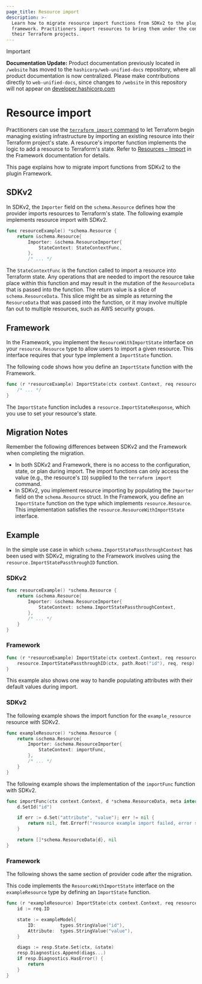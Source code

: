 ```yaml
---
page_title: Resource import
description: >-
  Learn how to migrate resource import functions from SDKv2 to the plugin
  framework. Practitioners import resources to bring them under the control of
  their Terraform projects.
---
```


> [!IMPORTANT]  
> **Documentation Update:** Product documentation previously located in `/website` has moved to the `hashicorp/web-unified-docs` repository, where all product documentation is now centralized. Please make contributions directly to `web-unified-docs`, since changes to `/website` in this repository will not appear on [developer.hashicorp.com](https://developer.hashicorp.com)

# Resource import

Practitioners can use the [`terraform import` command](/terraform/cli/commands/import) to let Terraform
begin managing existing infrastructure by importing an existing resource into their Terraform project's state. A
resource's importer function implements the logic to add a resource to Terraform's state. Refer to
[Resources - Import](/terraform/plugin/framework/resources/import) in the Framework documentation for details.

This page explains how to migrate import functions from SDKv2 to the plugin Framework.

## SDKv2

In SDKv2, the `Importer` field on the `schema.Resource` defines how the provider imports resources to Terraform's
state. The following example implements resource import with SDKv2.

```go
func resourceExample() *schema.Resource {
    return &schema.Resource{
        Importer: &schema.ResourceImporter{
            StateContext: StateContextFunc,
        },
        /* ... */
```

The `StateContextFunc` is the function called to import a resource into Terraform state. Any operations that
are needed to import the resource take place within this function and may result in the mutation of the `ResourceData`
that is passed into the function. The return value is a slice of `schema.ResourceData`. This slice might be as simple as returning the `ResourceData` that was passed into the function, or it may involve multiple fan out to multiple resources, such as AWS security groups.

## Framework

In the Framework, you implement the `ResourceWithImportState` interface on your `resource.Resource` type to allow
users to import a given resource. This interface requires that your type implement a `ImportState` function.

The following code shows how you define an `ImportState` function with the Framework.

```go
func (r *resourceExample) ImportState(ctx context.Context, req resource.ImportStateRequest, resp *resource.ImportStateResponse) {
    /* ... */
}
```

The `ImportState` function includes a `resource.ImportStateResponse`, which you use to set your resource's state.

## Migration Notes

Remember the following differences between SDKv2 and the Framework when completing the migration.

- In both SDKv2 and Framework, there is no access to the configuration, state, or plan during import. The import
functions can only access the value (e.g., the resource's `ID`) supplied to the `terraform import` command.
- In SDKv2, you implement resource importing by populating the `Importer` field on the `schema.Resource` struct. In the
Framework, you define an `ImportState` function on the type which implements `resource.Resource`. This implementation
satisfies the `resource.ResourceWithImportState` interface.

## Example

In the simple use case in which `schema.ImportStatePassthroughContext` has been used with SDKv2, migrating to the Framework involves using the `resource.ImportStatePassthroughID` function.

### SDKv2

```go
func resourceExample() *schema.Resource {
    return &schema.Resource{
        Importer: &schema.ResourceImporter{
			StateContext: schema.ImportStatePassthroughContext,
        },
        /* ... */
    }
}
```

### Framework

```go
func (r *resourceExample) ImportState(ctx context.Context, req resource.ImportStateRequest, resp *resource.ImportStateResponse) {
    resource.ImportStatePassthroughID(ctx, path.Root("id"), req, resp)
}
```

This example also shows one way to handle populating attributes with their default values during import.

### SDKv2

The following example shows the import function for the `example_resource` resource with SDKv2.

```go
func exampleResource() *schema.Resource {
    return &schema.Resource{
        Importer: &schema.ResourceImporter{
            StateContext: importFunc,
        },
        /* ... */
    }
}
```

The following example shows the implementation of the `importFunc` function with SDKv2.

```go
func importFunc(ctx context.Context, d *schema.ResourceData, meta interface{}) ([]*schema.ResourceData, error) {
    d.SetId("id")

    if err := d.Set("attribute", "value"); err != nil {
        return nil, fmt.Errorf("resource example import failed, error setting attribute: %w", err)
    }

    return []*schema.ResourceData{d}, nil
}
```

### Framework
The following shows the same section of provider code after the migration.

This code implements the `ResourceWithImportState` interface on the `exampleResource` type by defining an `ImportState`
function.

```go
func (r *exampleResource) ImportState(ctx context.Context, req resource.ImportStateRequest, resp *resource.ImportStateResponse) {
    id := req.ID

    state := exampleModel{
        ID:         types.StringValue("id"),
        Attribute:  types.StringValue("value"),
    }

    diags := resp.State.Set(ctx, &state)
    resp.Diagnostics.Append(diags...)
    if resp.Diagnostics.HasError() {
        return
    }
}
```
